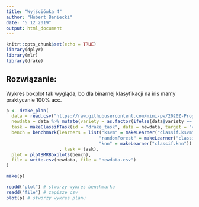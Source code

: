---
title: "Wyjściówka 4"
author: "Hubert Baniecki"
date: "5 12 2019"
output: html_document
---

```{r setup, include=FALSE}
knitr::opts_chunk$set(echo = TRUE)
library(dplyr)
library(mlr)
library(drake)
```

## Rozwiązanie:

Wykres boxplot tak wygląda, bo dla binarnej klasyfikacji na iris mamy praktycznie 100% acc.

```{r message=FALSE}
p <- drake_plan(
  data = read.csv("https://raw.githubusercontent.com/mini-pw/2020Z-ProgramowanieWR/master/Wyjsciowki/W2/gr1/PaldynaAgata/Wyjsciowka2/iris.csv"),
  newdata = data %>% mutate(variety = as.factor(ifelse(data$variety == "Setosa", 1, 0))),
  task = makeClassifTask(id = "drake_task", data = newdata, target = "variety"),
  bench = benchmark(learners = list("ksvm" = makeLearner("classif.ksvm"),
                                   "randomForest" = makeLearner("classif.randomForest"),
                                   "knn" = makeLearner("classif.knn"))
                    , task = task),
  plot = plotBMRBoxplots(bench),
  file = write.csv(newdata, file = "newdata.csv")
)

make(p)

readd("plot") # stworzy wykres benchmarku
readd("file") # zapisze csv
plot(p) # stworzy wykres planu
```

